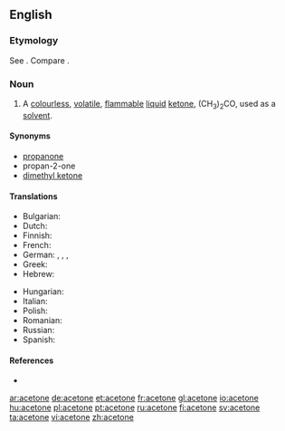 ==English==

===Etymology===
See {{term|acetic}}. Compare {{term|ketone}}.

===Noun===
{{en-noun|-}}

# {{organic compound}} A [[colourless]], [[volatile]], [[flammable]] [[liquid]] [[ketone]], (CH<sub>3</sub>)<sub>2</sub>CO, used as a [[solvent]].

====Synonyms====
* [[propanone]]
* propan-2-one
* [[dimethyl ketone]]

====Translations====
{{trans-top|the organic compound (CH<sub>3</sub>)<sub>2</sub>CO}}
* Bulgarian: {{t|bg|ацетон|sc=Cyrl}}
* Dutch: {{t-|nl|aceton|m|n}}
* Finnish: {{t|fi|asetoni}}
* French: {{t+|fr|acétone|f}}
* German: {{t+|de|Aceton|n}}, {{t+|de|Azeton|n}}, {{t+|de|Propanon|n}}, {{t+|de|Dimethylketon|n}}
* Greek: {{t+|el|ακετόνη|f|tr=aketóni|sc=Grek}}
* Hebrew: {{t+|he|אצטון|m|tr=atsetón|sc=Hebr}}
{{trans-mid}}
* Hungarian: {{t+|hu|aceton}}
* Italian: {{t-|it|acetone|m}}
* Polish: {{t+|pl|aceton|m}}
* Romanian: {{t-|ro|acetonă|f}}
* Russian: {{t+|ru|ацетон|m|tr=atsetón|sc=Cyrl}}
* Spanish: {{t-|es|acetona|f}}
{{trans-bottom}}

====References====
* {{pedialite}}

[[ar:acetone]]
[[de:acetone]]
[[et:acetone]]
[[fr:acetone]]
[[gl:acetone]]
[[io:acetone]]
[[hu:acetone]]
[[pl:acetone]]
[[pt:acetone]]
[[ru:acetone]]
[[fi:acetone]]
[[sv:acetone]]
[[ta:acetone]]
[[vi:acetone]]
[[zh:acetone]]